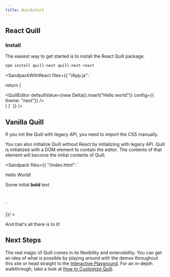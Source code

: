 ```yaml
---
title: Quickstart
---
```


## React Quill

### Install

The easiest way to get started is to install the React Quill package.

```bash
npm install quill-next quill-next-react
```

<SandpackWithReact
  files={{
    "/App.js": `

  return (
    <div>
      <QuillEditor
        defaultValue={new Delta().insert("Hello world")}
        config={{ theme: "next"}}
      />
    </div>
  )
}`
  }}
/>

## Vanilla Quill

<Callout>
  If you init the Quill with legacy API, you need to import the CSS manually.
</Callout>

You can also initialize Quill without React by initializing with legacy API.
Quill is initialized with a DOM element to contain the editor.
The contents of that element will become the initial contents of Quill.

  <Sandpack files={{
  "/index.html":  `
<!-- Include stylesheet -->
<link href="https://esm.sh/quill-next/dist/quill.snow.css" rel="stylesheet" />

<!-- Create the editor container -->
<div id="editor">
  <p>Hello World!</p>
  <p>Some initial <strong>bold</strong> text</p>
  <p><br /></p>
</div>

<!-- Initialize Quill editor -->
<script type="module">

  const quill = new Quill('#editor', {
    theme: 'snow'
  });
</script>`

  }}/ >

And that's all there is to it!
## Next Steps

The real magic of Quill comes in its flexibility and extensibility. You can get an idea of what is possible by playing around with the demos throughout this site or head straight to the [Interactive Playground](/playground/). For an in-depth walkthrough, take a look at [How to Customize Quill](/guides/how-to-customize-quill/).

